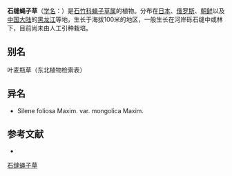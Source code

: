 {{Speciesbox
| name = 石缝蝇子草
| status = 
| status_system = 
| image =
| genus = Silene
| species = foliosa
| authority = Maxim.
| subdivision_ranks =[[变种|变种]]
| subdivision =
* 石缝蝇子草 ''S. f.'' var. ''foliosa''
* [[小花石缝蝇子草|小花石缝蝇子草]] ''S. f.'' var. ''mongolica''
}}

'''石缝蝇子草'''（[[学名|学名]]：{{lang|la|''Silene foliosa''}}）是[[石竹科|石竹科]][[蝇子草属|蝇子草属]]的植物。分布在[[日本|日本]]、[[俄罗斯|俄罗斯]]、[[朝鲜|朝鲜]]以及[[中国大陆|中国大陆]]的[[黑龙江|黑龙江]]等地，生长于海拔100米的地区，一般生长在河岸砾石缝中或林下，目前尚未由人工引种栽培。

== 别名 ==
叶麦瓶草（东北植物检索表）

== 异名 ==
* Silene foliosa Maxim. var. mongolica Maxim.

== 参考文献 ==
<div class="references-small">
* {{cite web| url =http://www.bioinfo.cn/db05/KmzwSpecies.php?action=view&id=2170| title =石缝蝇子草（原变种）| work =《中国高等植物数据库全库》| publisher =中国科学院微生物研究所| author =昆明植物研究所| accessdate =2009-02-23| deadurl =yes| archiveurl =https://web.archive.org/web/20160305082739/http://www.bioinfo.cn/db05/KmzwSpecies.php?action=view&id=2170| archivedate =2016-03-05}}
</div>
{{Taxonbar|from=Q15225875}}

[[Category:蝇子草属|石缝蝇子草]]


{{植物小作品}}